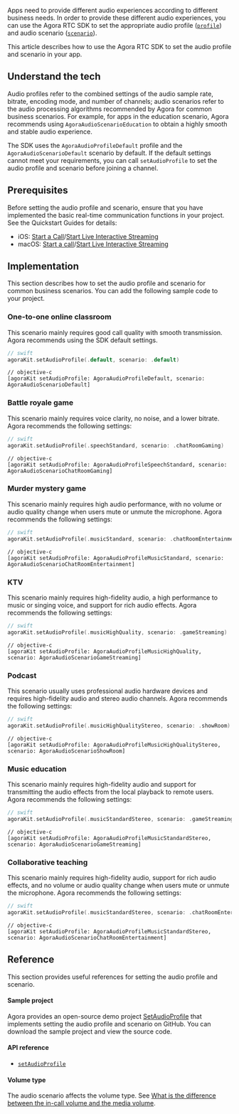 <PlatformWrapper notAllowed="android">
<PlatformWrapper notAllowed="web">
<PlatformWrapper notAllowed="windows-csharp">
<PlatformWrapper notAllowed="windows-cpp">
<PlatformWrapper notAllowed="unity">
<PlatformWrapper notAllowed="flutter">
<PlatformWrapper notAllowed="electron">
<PlatformWrapper notAllowed="cocos-creator">
<PlatformWrapper notAllowed="cocos-2d-x">
<PlatformWrapper notAllowed="react-native">

Apps need to provide different audio experiences according to different business needs. In order to provide these different audio experiences, you can use the Agora RTC SDK to set the appropriate audio profile ([`profile`](https://api-ref.agora.io/en/video-sdk/macos/3.x/Constants/AgoraAudioProfile.html)) and audio scenario ([`scenario`](https://api-ref.agora.io/en/video-sdk/macos/3.x/Constants/AgoraAudioScenario.html)).

This article describes how to use the Agora RTC SDK to set the audio profile and scenario in your app.

## Understand the tech

Audio profiles refer to the combined settings of the audio sample rate, bitrate, encoding mode, and number of channels; audio scenarios refer to the audio processing algorithms recommended by Agora for common business scenarios. For example, for apps in the education scenario, Agora recommends using `AgoraAudioScenarioEducation` to obtain a highly smooth and stable audio experience.

The SDK uses the `AgoraAudioProfileDefault` profile and the `AgoraAudioScenarioDefault` scenario by default. If the default settings cannot meet your requirements, you can call `setAudioProfile` to set the audio profile and scenario before joining a channel.

## Prerequisites

Before setting the audio profile and scenario, ensure that you have implemented the basic real-time communication functions in your project. See the Quickstart Guides for details:

- iOS: [Start a Call](/3.x/video-calling/quickstart-guide/get-started-sdk)/[Start Live Interactive Streaming](../quickstart-guide/start-video-streaming)
- macOS: [Start a call](/3.x/video-calling/quickstart-guide/get-started-sdk)/[Start Live Interactive Streaming](../quickstart-guide/start-video-streaming)

## Implementation

This section describes how to set the audio profile and scenario for common business scenarios. You can add the following sample code to your project.

### One-to-one online classroom

This scenario mainly requires good call quality with smooth transmission. Agora recommends using the SDK default settings.

```swift
// swift
agoraKit.setAudioProfile(.default, scenario: .default)
```

```objc
// objective-c
[agoraKit setAudioProfile: AgoraAudioProfileDefault, scenario: AgoraAudioScenarioDefault]
```

### Battle royale game

This scenario mainly requires voice clarity, no noise, and a lower bitrate. Agora recommends the following settings:

```swift
// swift
agoraKit.setAudioProfile(.speechStandard, scenario: .chatRoomGaming)
```

```objc
// objective-c
[agoraKit setAudioProfile: AgoraAudioProfileSpeechStandard, scenario: AgoraAudioScenarioChatRoomGaming]
```

### Murder mystery game

This scenario mainly requires high audio performance, with no volume or audio quality change when users mute or unmute the microphone. Agora recommends the following settings:

```swift
// swift
agoraKit.setAudioProfile(.musicStandard, scenario: .chatRoomEntertainment)
```

```objc
// objective-c
[agoraKit setAudioProfile: AgoraAudioProfileMusicStandard, scenario: AgoraAudioScenarioChatRoomEntertainment]
```

### KTV

This scenario mainly requires high-fidelity audio, a high performance to music or singing voice, and support for rich audio effects. Agora recommends the following settings:

```swift
// swift
agoraKit.setAudioProfile(.musicHighQuality, scenario: .gameStreaming)
```

```objc
// objective-c
[agoraKit setAudioProfile: AgoraAudioProfileMusicHighQuality, scenario: AgoraAudioScenarioGameStreaming]
```

### Podcast

This scenario usually uses professional audio hardware devices and requires high-fidelity audio and stereo audio channels. Agora recommends the following settings:

```swift
// swift
agoraKit.setAudioProfile(.musicHighQualityStereo, scenario: .showRoom)
```

```objc
// objective-c
[agoraKit setAudioProfile: AgoraAudioProfileMusicHighQualityStereo, scenario: AgoraAudioScenarioShowRoom]
```

### Music education

This scenario mainly requires high-fidelity audio and support for transmitting the audio effects from the local playback to remote users. Agora recommends the following settings:

```swift
// swift
agoraKit.setAudioProfile(.musicStandardStereo, scenario: .gameStreaming)
```

```objc
// objective-c
[agoraKit setAudioProfile: AgoraAudioProfileMusicStandardStereo, scenario: AgoraAudioScenarioGameStreaming]
```

### Collaborative teaching

This scenario mainly requires high-fidelity audio, support for rich audio effects, and no volume or audio quality change when users mute or unmute the microphone. Agora recommends the following settings:

```swift
// swift
agoraKit.setAudioProfile(.musicStandardStereo, scenario: .chatRoomEntertainment)
```

```objc
// objective-c
[agoraKit setAudioProfile: AgoraAudioProfileMusicStandardStereo, scenario: AgoraAudioScenarioChatRoomEntertainment]
```

## Reference

This section provides useful references for setting the audio profile and scenario.

#### Sample project

Agora provides an open-source demo project [SetAudioProfile](https://github.com/AgoraIO/API-Examples/blob/legacy/Android/APIExample/app/src/main/java/io/agora/api/example/examples/advanced/SetAudioProfile.java) that implements setting the audio profile and scenario on GitHub. You can download the sample project and view the source code.

#### API reference

- [`setAudioProfile`](https://api-ref.agora.io/en/video-sdk/macos/3.x/Classes/AgoraRtcEngineKit.html#//api/name/setAudioProfile:scenario:)

#### Volume type

The audio scenario affects the volume type. See [What is the difference between the in-call volume and the media volume](https://docs.agora.io/en/help/integration-issues/system_volume).

</PlatformWrapper>
</PlatformWrapper>
</PlatformWrapper>
</PlatformWrapper>
</PlatformWrapper>
</PlatformWrapper>
</PlatformWrapper>
</PlatformWrapper>
</PlatformWrapper>
</PlatformWrapper>